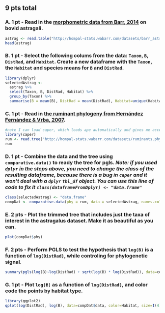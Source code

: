 ## 9 pts total

### A.  1 pt - Read in the [morphometric data from Barr, 2014](http://hompal-stats.wabarr.com/datasets/barr_astrag_2014.txt) on bovid astragali. 

```r
astrag <- read.table("http://hompal-stats.wabarr.com/datasets/barr_astrag_2014.txt", header=TRUE, sep="\t")
head(astrag)
```

### B. 1 pt - Select the following colums from the data: `Taxon`, `B`, `DistRad`, and `Habitat`.  Create a new dataframe with the `Taxon`, the `Habitat` and  species means for `B` and `DistRad`.

```r
library(dplyr)
selectedAstrag <- 
  astrag %>% 
  select(Taxon, B, DistRad, Habitat) %>%
  group_by(Taxon) %>%
  summarise(B = mean(B), DistRad = mean(DistRad), Habitat=unique(Habitat))
```


### C. 1 pt -  Read in [the ruminant phylogeny from Hernández Fernández & Vrba, 2007](http://hompal-stats.wabarr.com/datasets/ruminants.phy). 

```r
#note I can load caper, which loads ape automatically and gives me access to the function read.tree()
library(caper)
rum <- read.tree("http://hompal-stats.wabarr.com/datasets/ruminants.phy")
rum
```

### D.  1 pt - Combine the data and the tree using `comparative.data()` to ready the tree for pgls.  ***Note: if you used `dplyr` in the steps above, you need to change the class of the resulting dataframe, because there is a bug in `caper` and it won't deal with a `dplyr` `tbl_df` object.  You can use this line of code to fix it `class(dataframeFromDplyr) <- "data.frame"`***

```r
class(selectedAstrag) <- "data.frame"
compDat <- comparative.data(phy = rum, data = selectedAstrag, names.col = "Taxon")
```

### E. 2 pts -  Plot the trimmed tree that includes just the taxa of interest in the astragalus dataset. Make it as beautiful as you can. 

```r
plot(compDat$phy)
```

### F. 2 pts -  Perform PGLS to test the hypothesis that `log(B)` is a function of `log(DistRad)`, while controling for phylogenetic signal.

```r
summary(pgls(log(B)~log(DistRad) + sqrt(log(B) * log(DistRad)), data=compDat, lambda="ML"))
``` 

### G. 1 pt - Plot `log(B)` as a function of  `log(DistRad)`, and color code the points by habitat type.

```r
library(ggplot2)
qplot(log(DistRad), log(B), data=compDat$data, color=Habitat, size=I(4)) + theme_bw(30)
```